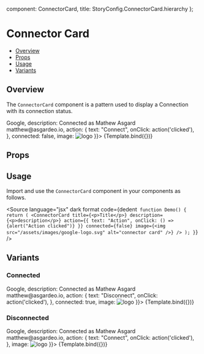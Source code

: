 
  component: ConnectorCard,
  title: StoryConfig.ConnectorCard.hierarchy
};

<Meta title={meta.title} component={meta.component} />


# Connector Card

- [Overview](#overview)
- [Props](#props)
- [Usage](#usage)
- [Variants](#variants)

## Overview

The `ConnectorCard` component is a pattern used to display a Connection with its connection status.

<Canvas>
  <Story name="Overview" args={{
    title: <Typography variant="subtitle1">Google</Typography>,
    description: <Typography variant="body2">Connected as Mathew Asgard<br />matthew@asgardeo.io</Typography>,
    action: {
      text: "Connect",
      onClick: action('clicked'),
    },
    connected: false,
    image: <Image src="/assets/images/google-logo.svg" alt="logo" />
  }}>
    {Template.bind({})}
  </Story>
</Canvas>

## Props
<ArgsTable story="Overview" />

## Usage

Import and use the `ConnectorCard` component in your components as follows.

<Source
  language="jsx"
  dark
  format
  code={dedent`
function Demo() {
  return (
    <ConnectorCard
      title={<p>Title</p>}
      description={<p>description</p>}
      action={{
        text: "Action",
        onClick: () => {alert("Action clicked")}
      }}
      connected={false}
      image={<img src="/assets/images/google-logo.svg" alt="connector card" />}
    />
  );
}`}
/>

## Variants

### Connected

<Canvas>
  <Story name="Connected" args={{
    title: <Typography variant="subtitle1">Google</Typography>,
    description: <Typography variant="body2">Connected as Mathew Asgard<br />matthew@asgardeo.io</Typography>,
    action: {
      text: "Disconnect",
      onClick: action('clicked'),
    },
    connected: true,
    image: <Image src="/assets/images/google-logo.svg" alt="logo" />
  }}>
    {Template.bind({})}
  </Story>
</Canvas>

### Disconnected

<Canvas>
  <Story name="Disconnected" args={{
    title: <Typography variant="subtitle1">Google</Typography>,
    description: <Typography variant="body2">Connected as Mathew Asgard<br />matthew@asgardeo.io</Typography>,
    action: {
      text: "Connect",
      onClick: action('clicked'),
    },
    image: <Image src="/assets/images/google-logo.svg" alt="logo" />
  }}>
    {Template.bind({})}
  </Story>
</Canvas>
